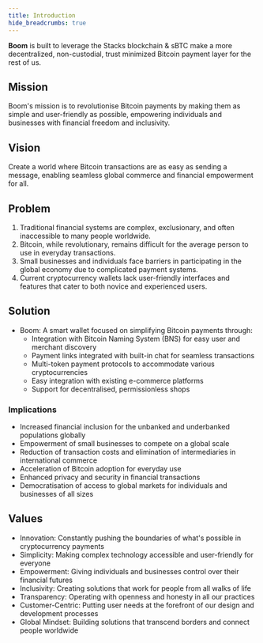 ```yaml
---
title: Introduction
hide_breadcrumbs: true 
---
```


**Boom** is built to leverage the Stacks blockchain & sBTC make a more decentralized, non-custodial, trust minimized Bitcoin payment layer for the rest of us.

## Mission

Boom's mission is to revolutionise Bitcoin payments by making them as simple and user-friendly as possible, empowering individuals and businesses with financial freedom and inclusivity.

## Vision

Create a world where Bitcoin transactions are as easy as sending a message, enabling seamless global commerce and financial empowerment for all.

## Problem

1. Traditional financial systems are complex, exclusionary, and often inaccessible to many people worldwide.  
2. Bitcoin, while revolutionary, remains difficult for the average person to use in everyday transactions.  
3. Small businesses and individuals face barriers in participating in the global economy due to complicated payment systems.  
4. Current cryptocurrency wallets lack user-friendly interfaces and features that cater to both novice and experienced users.

## Solution

* Boom: A smart wallet focused on simplifying Bitcoin payments through:  
  * Integration with Bitcoin Naming System (BNS) for easy user and merchant discovery  
  * Payment links integrated with built-in chat for seamless transactions  
  * Multi-token payment protocols to accommodate various cryptocurrencies  
  * Easy integration with existing e-commerce platforms  
  * Support for decentralised, permissionless shops

### Implications

* Increased financial inclusion for the unbanked and underbanked populations globally  
* Empowerment of small businesses to compete on a global scale  
* Reduction of transaction costs and elimination of intermediaries in international commerce  
* Acceleration of Bitcoin adoption for everyday use  
* Enhanced privacy and security in financial transactions  
* Democratisation of access to global markets for individuals and businesses of all sizes

## Values

* Innovation: Constantly pushing the boundaries of what's possible in cryptocurrency payments  
* Simplicity: Making complex technology accessible and user-friendly for everyone  
* Empowerment: Giving individuals and businesses control over their financial futures  
* Inclusivity: Creating solutions that work for people from all walks of life  
* Transparency: Operating with openness and honesty in all our practices  
* Customer-Centric: Putting user needs at the forefront of our design and development processes  
* Global Mindset: Building solutions that transcend borders and connect people worldwide